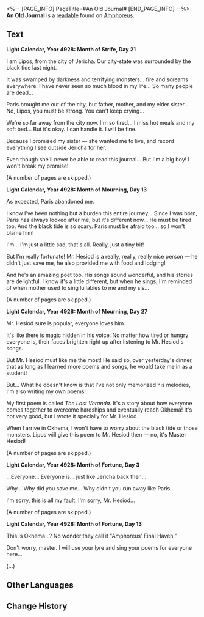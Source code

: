 <%-- [PAGE_INFO]
PageTitle=#An Old Journal#
[END_PAGE_INFO] --%>
{{Readable Infobox
|id           = 441
|partIds      = 190743
|title        = 
|image        = Item An Old Journal.png
|world        = Amphoreus
|parts        = 1
|author       = <!--to be added-->
|description  = The journal of Lipos, the poet. Recorded within are Lipos' multitude of experiences during his journey to Okhema after his hometown was destroyed.
|part1        = An Old Journal
|source1      = {{cx|Source missing}}
|characters   = 
|factions     = 
}}
'''An Old Journal''' is a [[readable]] found on [[Amphoreus]].
<!--
==Location==
{{Map Embed|<map name>|<marker id>}}
-->
==Text==
'''Light Calendar, Year 4928: Month of Strife, Day 21'''

I am Lipos, from the city of Jericha. Our city-state was surrounded by the black tide last night.

It was swamped by darkness and terrifying monsters... fire and screams everywhere. I have never seen so much blood in my life... So many people are dead...

Paris brought me out of the city, but father, mother, and my elder sister... No, Lipos, you must be strong. You can't keep crying...

We're so far away from the city now. I'm so tired... I miss hot meals and my soft bed... But it's okay. I can handle it. I will be fine.

Because I promised my sister &mdash; she wanted me to live, and record everything I see outside Jericha for her.

Even though she'll never be able to read this journal... But I'm a big boy! I won't break my promise!

(A number of pages are skipped.)

'''Light Calendar, Year 4928: Month of Mourning, Day 13'''

As expected, Paris abandoned me.

I know I've been nothing but a burden this entire journey... Since I was born, Paris has always looked after me, but it's different now... He must be tired too. And the black tide is so scary. Paris must be afraid too... so I won't blame him!

I'm... I'm just a little sad, that's all. Really, just a tiny bit!

But I'm really fortunate! Mr. Hesiod is a really, really, really nice person &mdash; he didn't just save me, he also provided me with food and lodging!

And he's an amazing poet too. His songs sound wonderful, and his stories are delightful. I know it's a little different, but when he sings, I'm reminded of when mother used to sing lullabies to me and my sis...

(A number of pages are skipped.)

'''Light Calendar, Year 4928: Month of Mourning, Day 27'''

Mr. Hesiod sure is popular, everyone loves him.

It's like there is magic hidden in his voice. No matter how tired or hungry everyone is, their faces brighten right up after listening to Mr. Hesiod's songs.

But Mr. Hesiod must like me the most! He said so, over yesterday's dinner, that as long as I learned more poems and songs, he would take me in as a student!

But... What he doesn't know is that I've not only memorized his melodies, I'm also writing my own poems!

My first poem is called ''The Last Veranda''. It's a story about how everyone comes together to overcome hardships and eventually reach Okhema! It's not very good, but I wrote it specially for Mr. Hesiod.

When I arrive in Okhema, I won't have to worry about the black tide or those monsters. Lipos will give this poem to Mr. Hesiod then &mdash; no, it's Master Hesiod!

(A number of pages are skipped.)

'''Light Calendar, Year 4928: Month of Fortune, Day 3'''

...Everyone... Everyone is... just like Jericha back then...

Why... Why did you save me... Why didn't you run away like Paris...

I'm sorry, this is all my fault. I'm sorry, Mr. Hesiod... {{Size|28|If only I was more useful... I'm sorry, Master Hesiod...}} {{Size|36|I'm sorry I'm sorry I'm sorry I'm sorry I'm sorry!}}

(A number of pages are skipped.)

'''Light Calendar, Year 4928: Month of Fortune, Day 13'''

This is Okhema...? No wonder they call it "Amphoreus' Final Haven."

Don't worry, master. I will use your lyre and sing your poems for everyone here...

(...)

<!--
==Trivia==
* 
-->
==Other Languages==
{{Other Languages
|en   = An Old Journal
|zhs  = 一本旧日记
|zht  = 一本舊日記
|ja   = 古びた日記
|ko   = 오래된 일기
|es   = Un diario viejo
|fr   = Un vieux journal
|ru   = Старый дневник
|th   = ไดอารี่เก่าหนึ่งเล่ม
|vi   = Một Cuốn Nhật Ký Cũ
|de   = Ein altes Tagebuch
|id   = Buku Harian Tua
|pt   = Um Diário Antigo
}}

==Change History==
{{Change History|3.0}}